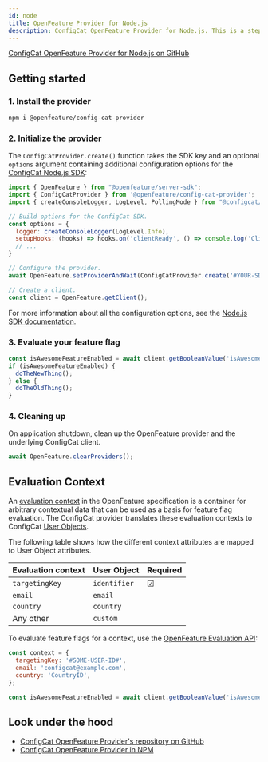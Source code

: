 ```yaml
---
id: node
title: OpenFeature Provider for Node.js
description: ConfigCat OpenFeature Provider for Node.js. This is a step-by-step guide on how to use ConfigCat with the OpenFeature Node.js SDK.
---
```



<a href="https://github.com/open-feature/js-sdk-contrib/tree/main/libs/providers/config-cat" target="_blank">ConfigCat OpenFeature Provider for Node.js on GitHub</a>

## Getting started

### 1. Install the provider

```bash
npm i @openfeature/config-cat-provider
```

### 2. Initialize the provider

The `ConfigCatProvider.create()` function takes the SDK key and an optional `options` argument containing additional configuration options for the [ConfigCat Node.js SDK](../../js/node/#creating-the-configcat-client):

```js
import { OpenFeature } from "@openfeature/server-sdk";
import { ConfigCatProvider } from '@openfeature/config-cat-provider';
import { createConsoleLogger, LogLevel, PollingMode } from "@configcat/sdk";

// Build options for the ConfigCat SDK.
const options = {
  logger: createConsoleLogger(LogLevel.Info),
  setupHooks: (hooks) => hooks.on('clientReady', () => console.log('Client is ready!')),
  // ...
}

// Configure the provider.
await OpenFeature.setProviderAndWait(ConfigCatProvider.create('#YOUR-SDK-KEY#', PollingMode.AutoPoll, options));

// Create a client.
const client = OpenFeature.getClient();
```

For more information about all the configuration options, see the [Node.js SDK documentation](../../js/node/#creating-the-configcat-client).

### 3. Evaluate your feature flag

```js
const isAwesomeFeatureEnabled = await client.getBooleanValue('isAwesomeFeatureEnabled', false);
if (isAwesomeFeatureEnabled) {
  doTheNewThing();
} else {
  doTheOldThing();
}
```

### 4. Cleaning up

On application shutdown, clean up the OpenFeature provider and the underlying ConfigCat client.

```js
await OpenFeature.clearProviders();
```

## Evaluation Context

An <a href="https://openfeature.dev/docs/reference/concepts/evaluation-context" target="_blank">evaluation context</a> in the OpenFeature specification is a container for arbitrary contextual data that can be used as a basis for feature flag evaluation.
The ConfigCat provider translates these evaluation contexts to ConfigCat [User Objects](../../js/node/#user-object).

The following table shows how the different context attributes are mapped to User Object attributes.

| Evaluation context | User Object  | Required |
| ------------------ | ------------ | -------- |
| `targetingKey`     | `identifier` | &#9745;  | 
| `email`            | `email`      |          | 
| `country`          | `country`    |          | 
| Any other          | `custom`     |          | 

To evaluate feature flags for a context, use the <a href="https://openfeature.dev/docs/reference/concepts/evaluation-api/" target="_blank">OpenFeature Evaluation API</a>:

```js
const context = {
  targetingKey: '#SOME-USER-ID#',
  email: 'configcat@example.com',
  country: 'CountryID',
};

const isAwesomeFeatureEnabled = await client.getBooleanValue('isAwesomeFeatureEnabled', false, context);
```

## Look under the hood

- <a href="https://github.com/open-feature/js-sdk-contrib/tree/main/libs/providers/config-cat" target="_blank">ConfigCat OpenFeature Provider's repository on GitHub</a>
- <a href="https://www.npmjs.com/package/@openfeature/config-cat-provider" target="_blank">ConfigCat OpenFeature Provider in NPM</a>